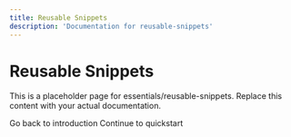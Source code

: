 ```yaml
---
title: Reusable Snippets
description: 'Documentation for reusable-snippets'
---
```


# Reusable Snippets

This is a placeholder page for essentials/reusable-snippets. Replace this content with your actual documentation.

<CardGroup cols={2}>
  <Card
    title="Learn More"
    icon="book"
    href="/introduction"
  >
    Go back to introduction
  </Card>
  <Card
    title="Next Page"
    icon="arrow-right"
    href="/quickstart"
  >
    Continue to quickstart
  </Card>
</CardGroup>